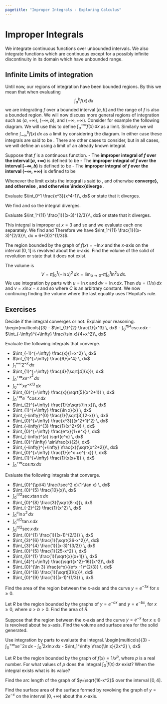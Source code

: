 ```yaml
---
pagetitle: "Improper Integrals - Exploring Calculus"
---
```

# Improper Integrals

We integrate continuous functions over unbounded intervals. We also integrate functions which are continuous except for a possibly infinite discontinuity in its domain which have unbounded range.

## Infinite Limits of integration

Until now, our regions of integration have been bounded regions. 
By this we mean that when evaluating 
$$
\int_a^b f(x)\, dx
$$
we are integrating $f$ over a bounded interval $[a,b]$ and the range of $f$ is also a bounded region. 
We will now discuss more general regions of integration such as $(a,+\infty)$, $(-\infty, b)$, and $(-\infty, +\infty)$. 
Consider for example the following diagram. 
We will use this to define $\int_a^{+\infty} f(x) \, dx$ as a limit. 
Similarly we wil define $\int_{-\infty}^{b} f(x) \, dx$ as a limit by considering the diagram. 
In either case these integrals are said to be \emph{improper}. 
There are other cases to consider, but in all cases, we will define an \emph{improper integral} using a limit of an already known integral. 

::: {#def- } 
Suppose that $f$ is a continuous function.
 - The \index{improper integral of $f$ over the interval $[a,+\infty)$} **improper integral of $f$ over the interval $[a,+\infty)$**  is defined to be
\begin{equation}
\int_a^{+\infty} f(x) \, dx 
= \lim_{b\to +\infty} \int_a^b f(x)\, dx.
\end{equation}
- The \index{improper integral of $f$ over the interval $[-\infty,b)$} **improper integral of $f$ over the interval $[-\infty,b)$**  is defined to be
\begin{equation}
\int_{-\infty}^b f(x) \, dx 
= \lim_{a\to -\infty} \int_a^b f(x)\, dx.
\end{equation}
- The \index{improper integral of $f$ over the interval $(-\infty,+\infty)$} **improper integral of $f$ over the interval $(-\infty,+\infty)$**  is defined to be
\begin{equation}
\int_{-\infty}^{+\infty} f(x) \, dx 
=\int_{-\infty}^c f(x)\, dx + \int^{+\infty}_c f(x)\, dx.
\end{equation}
 
Whenever the limit exists the integral is said to \index{converge}, and otherwise \index{diverge} **converge}, and otherwise \index{diverge** . 
::: 


::: {#exm- } 
Determine whether the improper integral $\int_e^{\infty} \frac{1}{x\ln^2 x}\, dx$ converges or diverges. 
::: 

::: {.solution }
We find that the integral converges to 1 since 
\begin{align*}
\int_e^{\infty} \frac{1}{x\ln^2 x}\, dx
& = \lim_{b\to \infty} \int_e^b \frac{(\ln x)^{-2}}{x}\, dx\\
& = \lim_{b\to \infty} \left[-\frac{1}{\ln x}\right]_e^b
= \lim_{b\to \infty} \left( -\frac{1}{\ln b}+1 \right) 
=1
\end{align*}
as desired.
::: 

::: {#exm- } 
Determine whether the improper integral $\int_0^{\infty} \sin x\, dx$ converges or diverges. 
::: 

::: {.solution }
We find the integral diverges because
\begin{equation}
\int_0^{\infty} \sin x\, dx 
= \lim_{b \to \infty} \int_0^b \sin \, dx
= \lim_{b \to \infty} [-\cos x]_0^b 
= \lim_{b \to \infty} (-\cos b +1)
\end{equation}
which is a limit that does not exist. 
::: 

::: {#exm- } 
Determine whether the improper integral $\int_{-\infty}^0 \frac{1}{x^2+2x+5}\, dx$ converges or diverges. 
::: 

::: {.solution }
We find the integral converges since
\begin{align*}
\int_{-\infty}^0 \frac{1}{x^2+2x+5}\, dx 
& = \lim_{a\to -\infty} \int_{a}^0 \frac{1}{x^2+2x+5}\, dx \\
& = \lim_{a\to -\infty} \left[\frac{1}{2}\tan^{-1}\left(\frac{1}{2}(x+1)\right)\right]_a^0 \\
& = \lim_{a\to -\infty} \left[\frac{1}{2}\tan^{-1}\frac{1}{2}-\frac{1}{2}\tan^{-1}\left(\frac{1}{2}(a+1)\right)\right] 
= \frac{\pi}{4}
\end{align*}
as desired.
::: 

::: {#exm- } 
Determine whether the improper integral $\int_{-\infty}^{+\infty} \frac{e^x}{1+e^{2x}}\, dx$ converges or diverges. 
::: 

::: {.solution }
We consider the following two limits 
\begin{align*}
\int_{-\infty}^{+\infty} \frac{e^x}{1+e^{2x}}\, dx
& = \lim_{a\to-\infty } \int_{a}^{0} \frac{e^x}{1+e^{2x}}\, dx + \lim_{b\to+\infty } \int_{0}^{b} \frac{e^x}{1+e^{2x}}\, dx.
\end{align*}
To do so we integrate $I = \int \frac{e^x}{1+e^{2x}}\, dx.$
Let $u=e^x$, so that $du = e^x dx$. 
Then we find
\begin{equation}
I = \int \frac{1}{1+u^2}\, du = \tan^{-1}u +C.
\end{equation}
Using this result we have 
\begin{align*}
\int_{-\infty}^{+\infty} \frac{e^x}{1+e^{2x}}\, dx 
& = \lim_{a\to-\infty } \left[\tan^{-1} e^x\right]_a^0 + \lim_{b\to+\infty } \left[\tan^{-1} e^x\right]_0^b \\
& = \lim_{a\to-\infty } \left(\frac{\pi}{4} -\tan^{-1}e^a \right) + \lim_{b\to+\infty } \left[\tan^{-1} e^b -\frac{\pi}{4} \right] 
= \frac{\pi}{2}
\end{align*}
as desired. 
::: 

::: {#exm- } 
Find the area of the region bounded by the graph of 
$$
y= \frac{2}{x^2-2x+2}
$$
and the $x$-axis. 
::: 

::: {.solution }
If the area exists, it is found by evaluating an improper integral. 
We find
\begin{align*}
A & = \int_{-\infty}^{+\infty} y \, dx 
= \int_{-\infty}^{0} y \, dx + \int_{0}^{+\infty} y \, dx \\
& = \lim_{a\to-\infty} \int_a^0 \frac{2}{x^2-2x+2}\, dx  +  \lim_{b\to+\infty} \int_0^b \frac{2}{x^2-2x+2} \, dx \\
& = 2 \lim_{a\to-\infty} \int_a^0 \frac{1}{(x-1)^2+1}\, dx  +  2 \lim_{b\to+\infty} \int_0^b\frac{1}{(x-1)^2+1}\, dx \\
& = 2 \lim_{a\to-\infty} \left[\tan^{-1}(x-1)\right]_a^0  +  \lim_{b\to+\infty} \left[\tan^{-1}(x-1)\right]_0^b 
= 2\pi 
\end{align*}
as desired.
::: 







## Infinite Discontinuities


::: {#def- } 
Let $f$ be a function. 
 - If $f$ is a continuous on the interval $[a,b]$, except for an infinite discontinuity at $b$, then the \index{improper integral of $f$ over the interval $[a,b]$} **improper integral of $f$ over the interval $[a,b]$**  is defined as 
\begin{equation}
\int_a^b f(x) \, dx 
= \lim_{k\to b^{-}} \int_a^k f(x) \, dx
\end{equation}
- If $f$ is a continuous on the interval $[a,b]$, except for an infinite discontinuity at $a$, then the \index{improper integral of $f$ over the interval $[a,b]$} **improper integral of $f$ over the interval $[a,b]$**  is defined as 
\begin{equation}
\int_a^b f(x) \, dx 
= \lim_{k\to a^{+}} \int_k^a f(x) \, dx
\end{equation}
- If $f$ is a continuous on the interval $(a,b)$, except for some $c$ in $(a,b)$ at which $f$ has an infinite discontinuity, then the \index{improper integral of $f$ over the interval $[a,b]$} **improper integral of $f$ over the interval $[a,b]$**  is defined as 
\begin{equation}
\int_a^b f(x) \, dx 
= \int_a^c f(x) \, dx + \int_c^b f(x) \, dx.
\end{equation}
 
Whenever the limit exists the integral is said to \index{converge}, and otherwise \index{diverge} **converge}, and otherwise \index{diverge** . 
::: 

::: {#exm- } 
Evaluate $\int_0^1 \frac{x^3}{x^4-1}\, dx$ or state that it diverges. 
::: 

::: {.solution }
We find
\begin{align*}
\int_0^1 \frac{x^3}{x^4-1}\, dx 
& = \lim_{c\to 1^-}\int_0^c \frac{x^3}{x^4-1}\, dx 
 = \lim_{c\to 1^-} \left[\frac{1}{4}\ln | x^4 -1 |\right]_0^c \\
& = \frac{1}{4}\lim_{c\to 1^-} \ln | c^4 -1 | = -\infty
\end{align*}
and so the integral diverges.
::: 

::: {#exm- } 
Evaluate $\int_1^{11} \frac{1}{(x-3)^{2/3}}\, dx$ or state that it diverges. 
::: 

::: {.solution }
This integral is improper at $x=3$ and so 
\begin{equation}
\int_1^{11} \frac{1}{(x-3)^{2/3}}\, dx 
= \int_1^{3} \frac{1}{(x-3)^{2/3}}\, dx + \int_3^{11} \frac{1}{(x-3)^{2/3}}\, dx 
\end{equation}
and we evaluate each one separately. 
We find
\begin{align*}
\int_1^{3} \frac{1}{(x-3)^{2/3}}\, dx
& = \lim_{c\to 3^-} \int_1^c (x-3)^{-2/3} \, dx 
 = \lim_{c\to 3^-} \left[3(x-3)^{1/3}\right]_1^c \\
& = 3 \lim_{c\to 3^-} \left(2^{1/3}-(3-c)^{1/3}\right)
= (3) 2^{1/3}
\end{align*}
and 
\begin{align*}
\int_3^{11} \frac{1}{(x-3)^{2/3}}\, dx 
& =  \lim_{c\to 3^+} \int_c^{11} \frac{1}{(x-3)^{2/3}}\, dx 
= \lim_{c\to 3^+} \left[3(x-3)^{1/3}\right]_c^{11} \\
& = 3 \lim_{c\to 3^+} \left(8^{1/3}-(c-3)^{1/3}\right) 
= 6
\end{align*}
Therefore we have $\int_1^{11} \frac{1}{(x-3)^{2/3}}\, dx = 6+(3)2^{1/3}$. 
::: 

::: {#exm- } 
The region bounded by the graph of $f(x)=-\ln x$ and the $x$-axis on the interval $(0,1]$ is revolved about the $x$-axis. 
Find the volume of the solid of revolution or state that it does not exist. 
::: 

::: {.solution }
The volume is 
$$
V=\pi \int_0^1 (-\ln x)^2\, dx = \lim_{a\to 0^+} \pi \int_a^1 \ln^2 x\, dx.
$$
We use integration by parts with $u =\ln x$ and $dv=\ln x \, dx$.
Then $du =(1/x) \, dx$ and $v=x\ln x -x$ and so 
\begin{align*}
\int \ln^2 x\, dx 
& = x\ln^2 x-x\ln x -\int(ln x -1)\, dx  \\
& = x\ln^2 x-x\ln x-(x\ln x-x-x) + C\\
& = x\ln^2 x-2x\ln x-2x\ln x+2x+C
\end{align*}
where $C$ is an arbitrary constant. 
We now continuing finding the volume
\begin{align*}
V & = \lim_{a\to 0^+}\pi \left[x\ln^2 x-2x\ln x+2x\right]_a^1 \\
& = \lim_{a\to 0^+}\pi (2-(a\ln^2 a-2a\ln a+2a)) 
= 2\pi
\end{align*}
where the last equality uses l'Hopital's rule. 
::: 




## Exercises


::: {#exr- } 
Decide if the integral converges or not. Explain your reasoning. 
\begin{multicols}{3}
 - $\int_{1}^{2} \frac{1}{x^3} \, dx$
- $\int_{0}^{\pi/4} \csc x \, dx$
- $\int_{-\infty}^{+\infty} \frac{\sin x}{4+x^2}\, dx$
 
 
::: 


::: {#exr- } 
Evaluate the following integrals that converge. 
 
 - $\int_{-1}^{+\infty} \frac{x}{1+x^2} \, dx$
- $\int_{1}^{+\infty} \frac{6}{x^4} \, dx$
- $\int_{1}^{+\infty}  2^{-x} \, dx$
- $\int_{1}^{+\infty} \frac{4}{\sqrt[4]{x}}\, dx$
- $\int_{0}^{+\infty} x e^{-x^2} \, dx$
- $\int_{0}^{+\infty} x e^{-x/3}\, dx$
- $\int_{0}^{+\infty}  \frac{x}{\sqrt[5]{x^2+1}} \, dx$
- $\int_{0}^{+\infty} e^{-x} \cos x\, dx$
- $\int_{2}^{+\infty} \frac{1}{x\sqrt{\ln x}}\, dx$
- $\int_{1}^{+\infty} \frac{\ln x}{x} \, dx$
- $\int_{-\infty}^{0}  \frac{1}{\sqrt[3]{2-x}} \, dx$
- $\int_{0}^{+\infty} \frac{x^3}{(x^2+1)^2} \, dx$
- $\int_{-\infty}^{3} \frac{1}{x^2+9} \, dx$
- $\int_{0}^{+\infty} \frac{e^x}{1+e^x} \, dx$
- $\int_{-\infty}^{a}  \sqrt{e^x} \, dx$
- $\int_{0}^{\infty} \sin\frac{x}{2}\, dx$
- $\int_{-\infty}^{+\infty} \frac{x}{\sqrt{x^2+2}}\, dx$
- $\int_{0}^{+\infty} \frac{1}{e^x +e^{-x}} \, dx$
- $\int_{1}^{+\infty}  \frac{1}{x(x+1)} \, dx$
- $\int_{0}^{+\infty} \cos \pi x \, dx$
 
 
::: 

::: {#exr- } 
Evaluate the following integrals that converge. 
 
 - $\int_{0}^{\pi/4} \frac{\sec^2 x}{1-\tan x} \, dx$
- $\int_{0}^{5} \frac{10}{x}\, dx$
- $\int_{0}^{\pi/2}  \sec x\tan x \, dx$
- $\int_{0}^{8} \frac{3}{\sqrt{8-x}}\, dx$
- $\int_{-2}^{2} \frac{1}{x^2} \, dx$
- $\int_{0}^{e} \ln x^2 \, dx$
- $\int_{0}^{\pi/2}  \tan x \, dx$
- $\int_{0}^{\pi/2} \sec x \, dx$
- $\int_{0}^{1} \frac{1}{(x-1)^{2/3}} \, dx$
- $\int_{3}^{6} \frac{1}{\sqrt{36-x^2}}\, dx$
- $\int_{3}^{4}  \frac{1}{(x-3)^{3/2}} \, dx$
- $\int_{0}^{5}  \frac{1}{25-x^2} \, dx$
- $\int_{0}^{1} \frac{1}{\sqrt{x}(x+1)} \, dx$
- $\int_{4}^{+\infty} \frac{\sqrt{x^2}-16}{x^2}\, dx$
- $\int_{0}^{\ln 3} \frac{e^x}{(e^x -1)^{2/3}} \, dx$
- $\int_{0}^{8} \frac{1}{\sqrt[3]{x}}\, dx$
- $\int_{0}^{9} \frac{1}{(x-1)^{1/3}} \, dx$
 
 
::: 

::: {#exr- } 
Find the area of the region between the $x$-axis and the curve $y=e^{-3x}$ for $x\geq 0$.
::: 


::: {#exr- } 
Let $R$ be the region bounded by the graphs of $y=e^{-ax}$ and $y=e^{-bx}$, for $x\geq 0$, where $a > b > 0$.
Find the area of $R$. 
::: 


::: {#exr- } 
Suppose that the region between the $x$-axis and the curve $y=e^{-x}$ for $x\geq 0$ is revolved about he $x$-axis. 
Find the volume and surface area for the solid generated. 
::: 

::: {#exr- } 
Use integration by parts to evaluate the integral.
 \begin{multicols}{3}
 - $\int_0^{+\infty} x e^-2x\, dx$
- $\int_0^1 2x\ln x\, dx$
- $\int_1^\infty \frac{\ln x}{2x^2} \, dx$
 
 
::: 

::: {#exr- } 
Let $R$ be the region bounded by the graph of $f(x)= 1/x^p$, where $p$ is a real number.
For what values of $p$ does the integral $\int_0^1 f(x) \, dx$ exist? When the integral exists what is its value? 
::: 

::: {#exr- } 
Find the arc length of the graph of $y=\sqrt{16-x^2}$ over the interval $[0,4]$.
::: 

::: {#exr- } 
Find the surface area of the surface formed by revolving the graph of $y=2e^{-x}$ on the interval $[0,+\infty)$ about the $x$-axis. 
::: 


